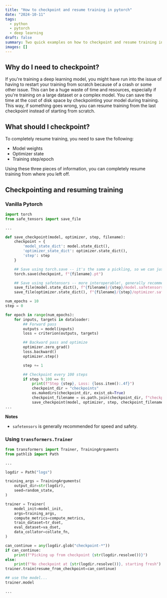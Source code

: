 ```yaml
---
title: "How to checkpoint and resume training in pytorch"
date: "2024-10-11"
tags: 
  - python
  - pytorch
  - deep learning
draft: false
summary: Two quick examples on how to checkpoint and resume training in pytorch.
images: []
---
```


## Why do I need to checkpoint?

If you're training a deep learning model, you might have run into the issue of having to restart your training from scratch because of a crash or some other issue. This can be a huge waste of time and resources, especially if you're training on a large dataset or a complex model. You can save the time at the cost of disk space by checkpointing your model during training. This way, if something goes wrong, you can resume training from the last checkpoint instead of starting from scratch.

## What should I checkpoint?

To completely resume training, you need to save the following:

- Model weights
- Optimizer state
- Training step/epoch

Using these three pieces of information, you can completely resume training from where you left off.


## Checkpointing and resuming training

### Vanilla Pytorch

```python
import torch
from safe_tensors import save_file

...

def save_checkpoint(model, optimizer, step, filename):
    checkpoint = {
        'model_state_dict': model.state_dict(),
        'optimizer_state_dict': optimizer.state_dict(),
        'step': step
    }

    ## Save using torch.save -- it's the same a pickling, so we can just save the whole thing
    torch.save(checkpoint, f"{filename}.pt")

    ## Save using safetensors -- more interoperable!, generally recommended
    save_file(model.state_dict(), f"{filename}/{step}/model.safetensors")
    save_file(optimizer.state_dict(), f"{filename}/{step}/optimizer.safetensors")

num_epochs = 10
step = 0

for epoch in range(num_epochs):
    for inputs, targets in dataloader:
        ## Forward pass
        outputs = model(inputs)
        loss = criterion(outputs, targets)

        ## Backward pass and optimize
        optimizer.zero_grad()
        loss.backward()
        optimizer.step()

        step += 1

        ## Checkpoint every 100 steps
        if step % 100 == 0:
            print(f"Step {step}, Loss: {loss.item():.4f}")
            checkpoint_dir = "checkpoints"
            os.makedirs(checkpoint_dir, exist_ok=True)
            checkpoint_filename = os.path.join(checkpoint_dir, f"checkpoint_{step}")
            save_checkpoint(model, optimizer, step, checkpoint_filename)
...

```

**Notes**
- `safetensors` is generally recommended for speed and safety.


### Using `transformers.Trainer`

```python
from transformers import Trainer, TrainingArguments
from pathlib import Path

...

logdir = Path("logs")

training_args = TrainingArguments(
    output_dir=str(logdir),
    seed=random_state,
)

trainer = Trainer(
    model_init=model_init,
    args=training_args,
    compute_metrics=compute_metrics,
    train_dataset=tr_dset,
    eval_dataset=va_dset,
    data_collator=collate_fn,
)

can_continue = any(logdir.glob("checkpoint-*"))
if can_continue:
    print(f"Picking up from checkpoint {str(logdir.resolve())}")
else:
    print(f"No checkpoint at {str(logdir.resolve())}, starting fresh")
trainer.train(resume_from_checkpoint=can_continue)

## use the model...
trainer.model

...

```
